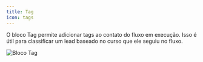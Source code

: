 ```yaml
---
title: Tag
icon: tags
---
```


O bloco Tag permite adicionar tags ao contato do fluxo em execução. Isso é útil para classificar um lead baseado no curso que ele seguiu no fluxo.

<Frame>
  <img src="/images/blocks/logic/add-tags.png" alt="Bloco Tag" />
</Frame>
